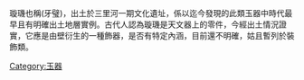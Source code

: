 {{orphan|time=2015-10-29T07:45:58+00:00}}
{{unreferenced|time=2015-10-29T07:45:58+00:00}}
璇璣也稱(牙璧)，出土於三里河一期文化遺址，係以迄今發現的此類玉器中時代最早且有明確出土地層實例。古代人認為璇璣是天文器上的零件，今經出土情況證實，它應是由壁衍生的一種飾器，是否有特定內涵，目前還不明確，姑且暫列於裝飾類。

[[Category:玉器|Category:玉器]]